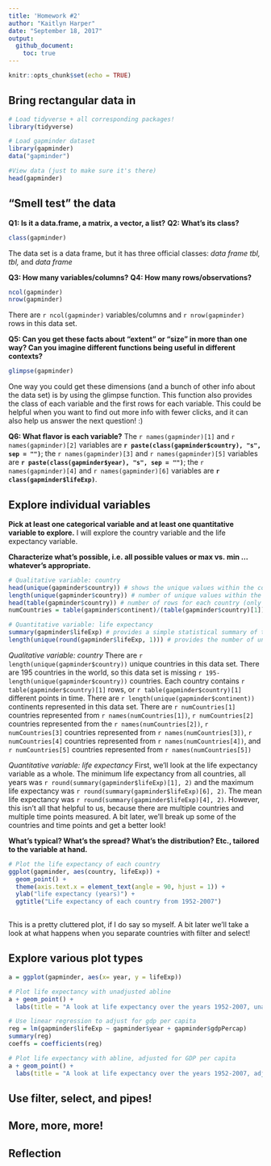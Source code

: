 ```yaml
---
title: 'Homework #2'
author: "Kaitlyn Harper"
date: "September 18, 2017"
output: 
  github_document:
    toc: true
---
```


```r
knitr::opts_chunk$set(echo = TRUE)
```

## Bring rectangular data in
```r

# Load tidyverse + all corresponding packages!
library(tidyverse)

# Load gapminder dataset
library(gapminder)
data("gapminder")

#View data (just to make sure it's there)
head(gapminder)

```


## "Smell test" the data
**Q1: Is it a data.frame, a matrix, a vector, a list?**
**Q2: What’s its class?**
```r

class(gapminder)

```
The data set is a data frame, but it has three official classes: *data frame tbl, tbl,* and *data frame*

**Q3: How many variables/columns?**
**Q4: How many rows/observations?**
```r

ncol(gapminder)
nrow(gapminder)

```
There are `r ncol(gapminder)` variables/columns and `r nrow(gapminder)` rows in this data set.

**Q5: Can you get these facts about “extent” or “size” in more than one way? Can you imagine different functions being useful in different contexts?**
```r

glimpse(gapminder)

```
One way you could get these dimensions (and a bunch of other info about the data set) is by using the glimpse function. This function also provides the class of each variable and the first rows for each variable. This could be helpful when you want to find out more info with fewer clicks, and it can also help us answer the next question! :)

**Q6: What flavor is each variable?**
The `r names(gapminder)[1]` and `r names(gapminder)[2]` variables are **`r paste(class(gapminder$country), "s", sep = "")`**; the `r names(gapminder)[3]` and `r names(gapminder)[5]` variables are **`r paste(class(gapminder$year), "s", sep = "")`**; the `r names(gapminder)[4]` and `r names(gapminder)[6]` variables are **`r class(gapminder$lifeExp)`**.

## Explore individual variables
**Pick at least one categorical variable and at least one quantitative variable to explore.**
I will explore the country variable and the life expectancy variable.

**Characterize what’s possible, i.e. all possible values or max vs. min … whatever’s appropriate.**
```r

# Qualitative variable: country
head(unique(gapminder$country)) # shows the unique values within the country variable (only showing the first six)
length(unique(gapminder$country)) # number of unique values within the country variable
head(table(gapminder$country)) # number of rows for each country (only showing first six)
numCountries = table(gapminder$continent)/(table(gapminder$country)[1]) # number of countries within each continent

# Quantitative variable: life expectancy 
summary(gapminder$lifeExp) # provides a simple statistical summary of the variable
length(unique(round(gapminder$lifeExp, 1))) # provides the number of unique life expectancies for all rows (note: I rounded the numbers to provide a more general statistic)

```
*Qualitative variable: country*
There are `r length(unique(gapminder$country))` unique countries in this data set. There are 195 countries in the world, so this data set is missing `r 195-length(unique(gapminder$country))` countries. Each country contains `r table(gapminder$country)[1]` rows, or `r table(gapminder$country)[1]` different points in time. There are `r length(unique(gapminder$continent))` continents represented in this data set. There are `r numCountries[1]` countries represented from `r names(numCountries[1])`, `r numCountries[2]` countries represented from the `r names(numCountries[2])`, `r numCountries[3]` countries represented from `r names(numCountries[3])`, `r numCountries[4]` countries represented from `r names(numCountries[4])`, and `r numCountries[5]` countries represented from `r names(numCountries[5])`

*Quantitative variable: life expectancy*
First, we'll look at the life expectancy variable as a whole. The minimum life expectancy from all countries, all years was `r round(summary(gapminder$lifeExp)[1], 2)` and the maximum life expectancy was `r round(summary(gapminder$lifeExp)[6], 2)`. The mean life expectancy was `r round(summary(gapminder$lifeExp)[4], 2)`. However, this isn't all that helpful to us, because there are multiple countries and multiple time points measured. A bit later, we'll break up some of the countries and time points and get a better look! 

**What’s typical? What’s the spread? What’s the distribution? Etc., tailored to the variable at hand.**

```r

# Plot the life expectancy of each country
ggplot(gapminder, aes(country, lifeExp)) +
  geom_point() +
  theme(axis.text.x = element_text(angle = 90, hjust = 1)) +
  ylab("life expectancy (years)") + 
  ggtitle("Life expectancy of each country from 1952-2007")
  

```

This is a pretty cluttered plot, if I do say so myself. A bit later we'll take a look at what happens when you separate countries with filter and select! 

## Explore various plot types

```r

a = ggplot(gapminder, aes(x= year, y = lifeExp))

# Plot life expectancy with unadjusted abline
a + geom_point() + 
  labs(title = "A look at life expectancy over the years 1952-2007, unadjusted", y = "life expectancy (years)") + stat_smooth(method="lm", se=FALSE, color = "lightblue", size = 2)

# Use linear regression to adjust for gdp per capita
reg = lm(gapminder$lifeExp ~ gapminder$year + gapminder$gdpPercap)
summary(reg)
coeffs = coefficients(reg)

# Plot life expectancy with abline, adjusted for GDP per capita
a + geom_point() + 
  labs(title = "A look at life expectancy over the years 1952-2007, adjusted for GDP per capita", y = "life expectancy (years)") + geom_abline(intercept = coeffs[1], slope = coeffs[2], color = "plum", size = 2)

```

## Use filter, select, and pipes!


## More, more, more! 
## Reflection